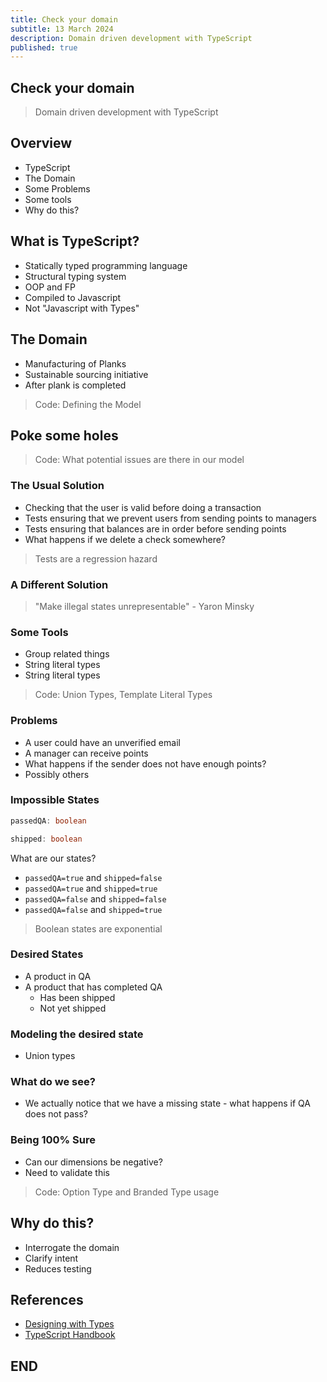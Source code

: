 ```yaml
---
title: Check your domain
subtitle: 13 March 2024
description: Domain driven development with TypeScript
published: true
---
```



<Presentation />

<Slide centered>

<SlideOnly>

## Check your domain

</SlideOnly>

> Domain driven development with TypeScript

</Slide>

<Slide>

## Overview

- TypeScript
- The Domain
- Some Problems
- Some tools
- Why do this?

</Slide>

<Slide>

## What is TypeScript?

- Statically typed programming language
- Structural typing system
- OOP and FP
- Compiled to Javascript
- Not "Javascript with Types"

</Slide>

<Slide>

## The Domain

- Manufacturing of Planks
- Sustainable sourcing initiative
- After plank is completed

> Code: Defining the Model

</Slide>

<Slide>

<Snippet path="ddd-with-ts/01-domain.ts" />

</Slide>

<Slide>

## Poke some holes

> Code: What potential issues are there in our model

</Slide>

<Slide>

<Snippet path="ddd-with-ts/02-domain-issues.ts" />

</Slide>

<Slide>

### The Usual Solution

- Checking that the user is valid before doing a transaction
- Tests ensuring that we prevent users from sending points to managers
- Tests ensuring that balances are in order before sending points
- What happens if we delete a check somewhere?

> Tests are a regression hazard

</Slide>

<Slide centered>

### A Different Solution

> "Make illegal states unrepresentable" - Yaron Minsky

</Slide>

<Slide>

### Some Tools

- Group related things
- String literal types
- String literal types

> Code: Union Types, Template Literal Types

</Slide>

<Slide>

<Snippet path="ddd-with-ts/03-tools-grouping.ts" />

</Slide>

<Slide>

### Problems

- A user could have an unverified email
- A manager can receive points
- What happens if the sender does not have enough points?
- Possibly others

</Slide>

<Slide>

### Impossible States

```ts
passedQA: boolean

shipped: boolean
```

What are our states?

- `passedQA=true` and `shipped=false`
- `passedQA=true` and `shipped=true`
- `passedQA=false` and `shipped=false`
- `passedQA=false` and `shipped=true`

> Boolean states are exponential

</Slide>

<Slide>

### Desired States

- A product in QA
- A product that has completed QA
  - Has been shipped
  - Not yet shipped

</Slide>

<Slide>

### Modeling the desired state

- Union types

</Slide>

<Slide>

<Snippet path="ddd-with-ts/06-tools-union-types.ts" />

</Slide>

<Slide>

### What do we see?

- We actually notice that we have a missing state - what happens if QA does not pass?

</Slide>

<Slide>

<Snippet path="ddd-with-ts/07-tools-add-missing-state.ts" />

</Slide>

<Slide>

### Being 100% Sure

- Can our dimensions be negative?
- Need to validate this

> Code: Option Type and Branded Type usage

</Slide>

<Slide>

<Snippet path="ddd-with-ts/08-tools-branded-types.ts" />

</Slide>

<Slide>

## Why do this?

- Interrogate the domain
- Clarify intent
- Reduces testing

</Slide>

<Slide>

## References

- [Designing with Types](https://fsharpforfunandprofit.com/series/designing-with-types/)
- [TypeScript Handbook](https://www.TypeScriptlang.org/docs/handbook/intro.html)

</Slide>

<Slide>

## END

</Slide>

